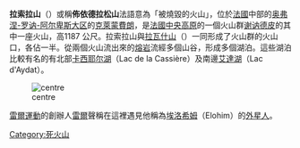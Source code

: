 '''拉索拉山'''（{{lang-fr|'''Puy de Lassolas'''}}）或稱'''佈依德拉松山'''法語意為「被燒毀的火山」，位於[[法國|法國]]中部的[[奥弗涅-罗讷-阿尔卑斯大区|奥弗涅-罗讷-阿尔卑斯大区]]的[[克萊蒙費朗|克萊蒙費朗]]，是[[法國中央高原|法國中央高原]]的一個火山群[[谢讷德皮|谢讷德皮]]的其中一座火山，高1187 公尺。拉索拉山與[[拉瓦什山|拉瓦什山]]（{{lang|fr|Puy de la Vache}}）一同形成了火山群的火山口，各佔一半。從兩個火山流出來的[[熔岩|熔岩]]流經多個山谷，形成多個湖泊。這些湖泊比較有名的有北部[[卡西耶尔湖|卡西耶尔湖]]（Lac de la Cassière）及南邊[[艾達湖|艾達湖]]（Lac d'Aydat）。 

[[File:Puy_Lassolas_1.JPG|centre]]

[[雷爾運動|雷爾運動]]的創辦人[[雷爾|雷爾]]聲稱在這裡遇見他稱為[[埃洛希姆|埃洛希姆]]（Elohim）的[[外星人|外星人]]。

{{coord |45.71166|N|2.95828|E|region:FR_type:mountain|display=title}}

{{France-geo-stub}}

[[Category:死火山|Category:死火山]]